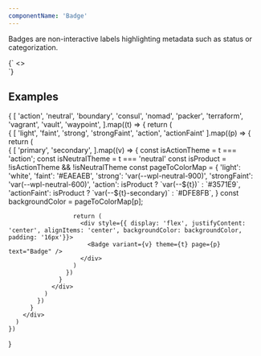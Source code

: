 ```yaml
---
componentName: 'Badge'
---
```


Badges are non-interactive labels highlighting metadata such as status or categorization.

<LiveComponent>
  {`
<>
  <div style={{ display: 'flex', gap: 16 }}>
    <Badge variant="primary" theme="action" page="light" text="Badge" />
  </div>
</>
`}
</LiveComponent>

<PropsTable props={componentProps} />

## Examples

<div style={{display: 'grid', gridTemplateRows: '1fr', border: '1px solid black', borderRadius: '8px', padding: '16px' }}>
  {
    [
      'action',
      'neutral',
      'boundary',
      'consul',
      'nomad',
      'packer',
      'terraform',
      'vagrant',
      'vault',
      'waypoint',
    ].map((t) => {
      return (
        <div style={{display: 'grid', gridTemplateColumns: 'repeat(6, 1fr)'}}>
          {
            [
              'light',
              'faint',
              'strong',
              'strongFaint',
              'action',
              'actionFaint'
            ].map((p) => {
              return ( 
                <div style={{display: 'grid', gridTemplateRows: '1fr 1fr'}}>
                  {
                    [
                      'primary',
                      'secondary',
                    ].map((v) => {
                      const isActionTheme = t === 'action';
                      const isNeutralTheme = t === 'neutral'
                      const isProduct = !isActionTheme && !isNeutralTheme
                      const pageToColorMap = {
                        'light': 'white',
                        'faint': '#EAEAEB',
                        'strong': 'var(--wpl-neutral-900)',
                        'strongFaint': 'var(--wpl-neutral-600)',
                        'action': isProduct ? `var(--${t})` : `#3571E9`,
                        'actionFaint': isProduct ? `var(--${t}-secondary)` : `#DFE8FB`,
                      }
                      const backgroundColor = pageToColorMap[p];

                      return (
                        <div style={{ display: 'flex', justifyContent: 'center', alignItems: 'center', backgroundColor: backgroundColor, padding: '16px'}}>
                          <Badge variant={v} theme={t} page={p} text="Badge" />
                        </div>
                      )
                    })
                  }  
                </div>
              )
            })
          }
        </div>
      )
    })
  }
</div>
